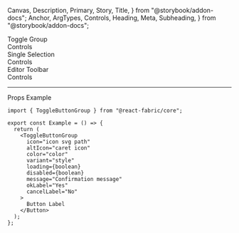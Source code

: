   Canvas,
  Description,
  Primary,
  Story,
  Title,
} from "@storybook/addon-docs";
  Anchor,
  ArgTypes,
  Controls,
  Heading,
  Meta,
  Subheading,
} from "@storybook/addon-docs";

<Meta of={ToggleButtonGroupStories} />

<Title>Toggle Button Group</Title>

<Anchor storyId="ToggleButtonGroup">
  <div className="hidden-anchor">
    <Subheading>Toggle Group</Subheading>
  </div>
</Anchor>

<Description of={ToggleButtonGroup} />

<Primary />

<Collapsable className="control-panel">
  <div>Controls</div>
  <Controls of={ToggleButtonGroupStories._ToggleButtonGroup} />
</Collapsable>

<Anchor storyId="singleSelect">
  <Subheading>Single Selection</Subheading>
</Anchor>
<Description of={ToggleButtonGroupStories.SingleSelection} />
<Canvas withToolbar of={ToggleButtonGroupStories.SingleSelection} />
<Collapsable className="control-panel">
  <div>Controls</div>
  <Controls of={ToggleButtonGroupStories.SingleSelection} />
</Collapsable>

<Anchor storyId="editorToolbar">
  <Subheading>Editor Toolbar</Subheading>
</Anchor>
<Description of={ToggleButtonGroupStories.EditorToolbar} />
<Canvas withToolbar of={ToggleButtonGroupStories.EditorToolbar} />
<Collapsable className="control-panel">
  <div>Controls</div>
  <Controls of={ToggleButtonGroupStories.EditorToolbar} />
</Collapsable>

<hr />

<Anchor storyId="props">
  <Subheading>Props</Subheading>
</Anchor>

<ArgTypes sort="requiredFirst" of={ToggleButtonGroup} />

<Anchor storyId="sample">
  <Subheading>Example</Subheading>
</Anchor>

```tsx
import { ToggleButtonGroup } from "@react-fabric/core";

export const Example = () => {
  return (
    <ToggleButtonGroup
      icon="icon svg path"
      altIcon="caret icon"
      color="color"
      variant="style"
      loading={boolean}
      disabled={boolean}
      message="Confirmation message"
      okLabel="Yes"
      cancelLabel="No"
    >
      Button Label
    </Button>
  );
};
```
